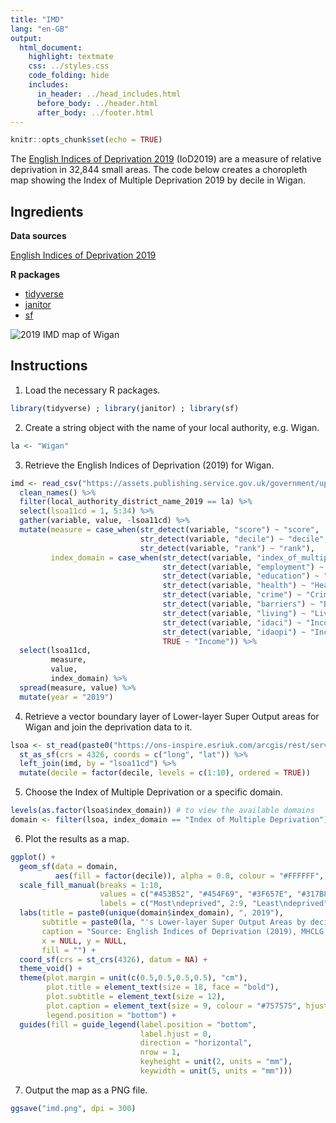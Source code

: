 ```yaml
---
title: "IMD"
lang: "en-GB"
output:
  html_document:
    highlight: textmate
    css: ../styles.css
    code_folding: hide
    includes:
      in_header: ../head_includes.html
      before_body: ../header.html
      after_body: ../footer.html
---
```


```r
knitr::opts_chunk$set(echo = TRUE)
```

The <a href="https://www.gov.uk/government/collections/english-indices-of-deprivation" target="_blank">English Indices of Deprivation 2019</a> (IoD2019) are a measure of relative deprivation in 32,844 small areas. The code below creates a choropleth map showing the Index of Multiple Deprivation 2019 by decile in Wigan.

## Ingredients
<div class = "row">
<div class = "col-md-4">
<strong>Data sources</strong>
<p><a href="https://www.gov.uk/government/statistics/english-indices-of-deprivation-2019" target="_blank">English Indices of Deprivation 2019</a></p>
</div>

<div class = "col-md-4">
<strong>R packages</strong>
<ul>
  <li><a href="https://cran.r-project.org/web/packages/tidyverse/index.html" target="_blank">tidyverse</a></li>
  <li><a href="https://cran.r-project.org/web/packages/janitor/index.html" target="_blank">janitor</a></li>
  <li><a href="https://cran.r-project.org/web/packages/sf/index.html" target="_blank">sf</a></li>
</ul>
</div>

<div class = "col-md-4 screenshot">
<img src="img/imd.png" alt="2019 IMD map of Wigan">
</div>
</div>

## Instructions

1. Load the necessary R packages.
```r
library(tidyverse) ; library(janitor) ; library(sf)
```

2. Create a string object with the name of your local authority, e.g. Wigan.
```r
la <- "Wigan"
```

3. Retrieve the English Indices of Deprivation (2019) for Wigan.
```r
imd <- read_csv("https://assets.publishing.service.gov.uk/government/uploads/system/uploads/attachment_data/file/833982/File_7_-_All_IoD2019_Scores__Ranks__Deciles_and_Population_Denominators.csv") %>% 
  clean_names() %>% 
  filter(local_authority_district_name_2019 == la) %>% 
  select(lsoa11cd = 1, 5:34) %>% 
  gather(variable, value, -lsoa11cd) %>% 
  mutate(measure = case_when(str_detect(variable, "score") ~ "score", 
                             str_detect(variable, "decile") ~ "decile", 
                             str_detect(variable, "rank") ~ "rank"),
         index_domain = case_when(str_detect(variable, "index_of_multiple_deprivation") ~ "Index of Multiple Deprivation", 
                                  str_detect(variable, "employment") ~ "Employment",
                                  str_detect(variable, "education") ~ "Education, Skills and Training",
                                  str_detect(variable, "health") ~ "Health Deprivation and Disability",
                                  str_detect(variable, "crime") ~ "Crime",
                                  str_detect(variable, "barriers") ~ "Barriers to Housing and Services",
                                  str_detect(variable, "living") ~ "Living Environment",
                                  str_detect(variable, "idaci") ~ "Income Deprivation Affecting Children",
                                  str_detect(variable, "idaopi") ~ "Income Deprivation Affecting Older People",
                                  TRUE ~ "Income")) %>% 
  select(lsoa11cd,
         measure,
         value,
         index_domain) %>% 
  spread(measure, value) %>% 
  mutate(year = "2019")
```

4. Retrieve a vector boundary layer of Lower-layer Super Output areas for Wigan and join the deprivation data to it.
```r
lsoa <- st_read(paste0("https://ons-inspire.esriuk.com/arcgis/rest/services/Census_Boundaries/Lower_Super_Output_Areas_December_2011_Boundaries/MapServer/2/query?where=UPPER(lsoa11nm)%20like%20'%25", URLencode(toupper(la), reserved = TRUE), "%25'&outFields=lsoa11cd,lsoa11nm&outSR=4326&f=geojson")) %>% 
  st_as_sf(crs = 4326, coords = c("long", "lat")) %>% 
  left_join(imd, by = "lsoa11cd") %>% 
  mutate(decile = factor(decile, levels = c(1:10), ordered = TRUE))
```

5. Choose the Index of Multiple Deprivation or a specific domain.
```r
levels(as.factor(lsoa$index_domain)) # to view the available domains
domain <- filter(lsoa, index_domain == "Index of Multiple Deprivation")
```

6. Plot the results as a map.
```r
ggplot() +
  geom_sf(data = domain, 
          aes(fill = factor(decile)), alpha = 0.8, colour = "#FFFFFF", size = 0.2) +
  scale_fill_manual(breaks = 1:10,
                    values = c("#453B52", "#454F69", "#3F657E", "#317B8D", "#239296", "#26A898", "#43BD93", "#6AD189", "#98E37D", "#CAF270"),
                    labels = c("Most\ndeprived", 2:9, "Least\ndeprived")) +
  labs(title = paste0(unique(domain$index_domain), ", 2019"),
       subtitle = paste0(la, "'s Lower-layer Super Output Areas by decile"),
       caption = "Source: English Indices of Deprivation (2019), MHCLG \n Contains Ordnance Survey data © Crown copyright and database right 2019",
       x = NULL, y = NULL,
       fill = "") +
  coord_sf(crs = st_crs(4326), datum = NA) +
  theme_void() +
  theme(plot.margin = unit(c(0.5,0.5,0.5,0.5), "cm"),
        plot.title = element_text(size = 18, face = "bold"),
        plot.subtitle = element_text(size = 12),
        plot.caption = element_text(size = 9, colour = "#757575", hjust = 1, margin = margin(t = 15)),
        legend.position = "bottom") +
  guides(fill = guide_legend(label.position = "bottom", 
                             label.hjust = 0,
                             direction = "horizontal",
                             nrow = 1,
                             keyheight = unit(2, units = "mm"), 
                             keywidth = unit(5, units = "mm")))
```

7. Output the map as a PNG file.
```r
ggsave("imd.png", dpi = 300)
```

<br /><br />